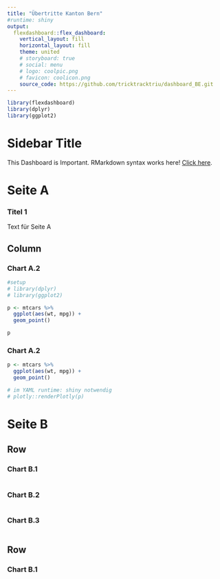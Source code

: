 ```yaml
---
title: "Übertritte Kanton Bern"
#runtime: shiny
output: 
  flexdashboard::flex_dashboard:
    vertical_layout: fill
    horizontal_layout: fill
    theme: united
    # storyboard: true
    # social: menu
    # logo: coolpic.png
    # favicon: coolicon.png
    source_code: https://github.com/tricktracktriu/dashboard_BE.git
---
```


```r
library(flexdashboard)
library(dplyr)
library(ggplot2)
```


Sidebar Title {.sidebar}
===================================
This Dashboard is Important. 
RMarkdown syntax works here! 
[Click here](https://youtu.be/dQw4w9WgXcQ).


Seite A {data-orientation=rows}
=========================

### Titel 1

Text für Seite A


Column {data-width=550}
-----------------------------------------------------------------------

### Chart A.2

```r
#setup
# library(dplyr)
# library(ggplot2)

p <- mtcars %>% 
  ggplot(aes(wt, mpg)) +
  geom_point() 

p

```

### Chart A.2

```r

p <- mtcars %>%
  ggplot(aes(wt, mpg)) +
  geom_point()

# im YAML runtime: shiny notwendig
# plotly::renderPlotly(p)

```


Seite B {data-orientation=rows}
=========================


Row {data-width=450}
-----------------------------------------------------------------------

### Chart B.1

```r

```

### Chart B.2

```r

```

### Chart B.3

```r

```


Row {data-height=450}
-----------------------------------------------------------------------

### Chart B.1

```r

```

